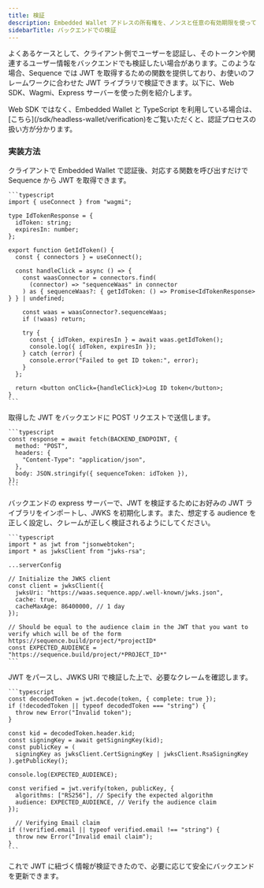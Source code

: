 ```yaml
---
title: 検証
description: Embedded Wallet アドレスの所有権を、ノンスと任意の有効期限を使って検証する手順を詳しく解説します。
sidebarTitle: バックエンドでの検証
---
```


よくあるケースとして、クライアント側でユーザーを認証し、そのトークンや関連するユーザー情報をバックエンドでも検証したい場合があります。このような場合、Sequence では JWT を取得するための関数を提供しており、お使いのフレームワークに合わせた JWT ライブラリで検証できます。以下に、Web SDK、Wagmi、Express サーバーを使った例を紹介します。

<Note>
  Web SDK ではなく、Embedded Wallet と TypeScript を利用している場合は、[こちら](/sdk/headless-wallet/verification)をご覧いただくと、認証プロセスの扱い方が分かります。
</Note>

### 実装方法

<Steps>
  <Step title="クライアントで IdToken をリクエスト">
    クライアントで Embedded Wallet で認証後、対応する関数を呼び出すだけで Sequence から JWT を取得できます。

    ```typescript
    import { useConnect } from "wagmi";

    type IdTokenResponse = {
      idToken: string;
      expiresIn: number;
    };

    export function GetIdToken() {
      const { connectors } = useConnect();

      const handleClick = async () => {
        const waasConnector = connectors.find(
          (connector) => "sequenceWaas" in connector
        ) as { sequenceWaas?: { getIdToken: () => Promise<IdTokenResponse> } } | undefined;

        const waas = waasConnector?.sequenceWaas;
        if (!waas) return;

        try {
          const { idToken, expiresIn } = await waas.getIdToken();
          console.log({ idToken, expiresIn });
        } catch (error) {
          console.error("Failed to get ID token:", error);
        }
      };

      return <button onClick={handleClick}>Log ID token</button>;
    }
    ```
  </Step>

  <Step title="JWT をバックエンドに渡す">
    取得した JWT をバックエンドに POST リクエストで送信します。

    ```typescript
    const response = await fetch(BACKEND_ENDPOINT, {
      method: "POST",
      headers: {
        "Content-Type": "application/json",
      },
      body: JSON.stringify({ sequenceToken: idToken }),
    });
    ```
  </Step>

  <Step title="JWT ライブラリのインポートと JWKS の初期化">
    バックエンドの express サーバーで、JWT を検証するためにお好みの JWT ライブラリをインポートし、JWKS を初期化します。また、想定する audience を正しく設定し、クレームが正しく検証されるようにしてください。

    ```typescript
    import * as jwt from "jsonwebtoken";
    import * as jwksClient from "jwks-rsa";

    ...serverConfig

    // Initialize the JWKS client
    const client = jwksClient({
      jwksUri: "https://waas.sequence.app/.well-known/jwks.json",
      cache: true,
      cacheMaxAge: 86400000, // 1 day
    });

    // Should be equal to the audience claim in the JWT that you want to verify which will be of the form https://sequence.build/project/*projectID*
    const EXPECTED_AUDIENCE = "https://sequence.build/project/*PROJECT_ID*"
    ```
  </Step>

  <Step title="JWT のデコードとクレームの検証">
    JWT をパースし、JWKS URI で検証した上で、必要なクレームを確認します。

    ```typescript
    const decodedToken = jwt.decode(token, { complete: true });
    if (!decodedToken || typeof decodedToken === "string") {
      throw new Error("Invalid token");
    }

    const kid = decodedToken.header.kid;
    const signingKey = await getSigningKey(kid);
    const publicKey = (
      signingKey as jwksClient.CertSigningKey | jwksClient.RsaSigningKey
    ).getPublicKey();

    console.log(EXPECTED_AUDIENCE);

    const verified = jwt.verify(token, publicKey, {
      algorithms: ["RS256"], // Specify the expected algorithm
      audience: EXPECTED_AUDIENCE, // Verify the audience claim
    });

      // Verifying Email claim
    if (!verified.email || typeof verified.email !== "string") {
      throw new Error("Invalid email claim");
    }
    ```
  </Step>

  <Step title="バックエンドの更新">
    これで JWT に紐づく情報が検証できたので、必要に応じて安全にバックエンドを更新できます。
  </Step>
</Steps>